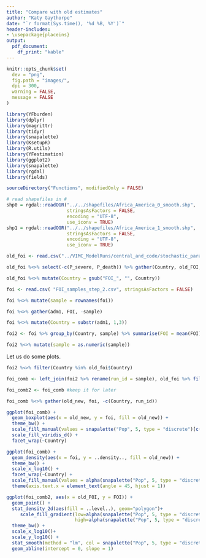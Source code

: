 ```yaml
---
title: "Compare with old estimates"
author: "Katy Gaythorpe"
date: "`r format(Sys.time(), '%d %B, %Y')`"
header-includes: 
- \usepackage{placeins}
output: 
  pdf_document:
    df_print: "kable"
---
```


```r

knitr::opts_chunk$set(
  dev = "png",
  fig.path = "images/",
  dpi = 300,
  warning = FALSE,
  message = FALSE
)
```


```r
library(YFburden)
library(dplyr)
library(magrittr)
library(tidyr)
library(snapalette)
library(KsetupR)
library(R.utils)
library(YFestimation)
library(ggplot2)
library(snapalette)
library(rgdal)
library(fields)

sourceDirectory("Functions", modifiedOnly = FALSE)

# read shapefiles in #
shp0 = rgdal::readOGR("../../shapefiles/Africa_America_0_smooth.shp",
                      stringsAsFactors = FALSE,
                      encoding = "UTF-8",
                      use_iconv = TRUE)
shp1 = rgdal::readOGR("../../shapefiles/Africa_America_1_smooth.shp",
                      stringsAsFactors = FALSE,
                      encoding = "UTF-8",
                      use_iconv = TRUE)

```


```r

old_foi <- read.csv("../VIMC_ModelRuns/central_and_code/stochastic_parameters.csv", stringsAsFactors = FALSE)

old_foi %<>% select(-c(P_severe, P_death)) %>% gather(Country, old_FOI, -run_id)

old_foi %<>% mutate(Country = gsub("FOI_", "", Country))

```

```r

foi <- read.csv( "FOI_samples_step_2.csv", stringsAsFactors = FALSE)

foi %<>% mutate(sample = rownames(foi))

foi %<>% gather(adm1, FOI, -sample)

foi %<>% mutate(Country = substr(adm1, 1,3))

foi2 <- foi %>% group_by(Country, sample) %>% summarise(FOI = mean(FOI))

foi2 %<>% mutate(sample = as.numeric(sample))

```

Let us do some plots.

```r

foi2 %<>% filter(Country %in% old_foi$Country)

foi_comb <- left_join(foi2 %>% rename(run_id = sample), old_foi %>% filter(run_id < 101) )

foi_comb2 <- foi_comb #keep it for later

foi_comb %<>% gather(old_new, foi, -c(Country, run_id))


```

```r

ggplot(foi_comb) + 
  geom_boxplot(aes(x = old_new, y = foi, fill = old_new)) +
  theme_bw() +
  scale_fill_manual(values = snapalette("Pop", 5, type = "discrete")[c(1,5)])+
  scale_fill_viridis_d() +
  facet_wrap(~Country)

```


```r

ggplot(foi_comb) + 
  geom_density(aes(x = foi, y = ..density.., fill = old_new)) +
  theme_bw() +
  scale_x_log10() + 
  facet_wrap(~Country) + 
  scale_fill_manual(values = alpha(snapalette("Pop", 5, type = "discrete")[c(1,5)],0.5) )+
  theme(axis.text.x = element_text(angle = 45, hjust = 1))

```


```r

ggplot(foi_comb2, aes(x = old_FOI, y = FOI)) +
  geom_point() + 
  stat_density_2d(aes(fill = ..level..), geom="polygon")+
     scale_fill_gradient(low=alpha(snapalette("Pop", 5, type = "discrete")[1],0.5), 
                         high=alpha(snapalette("Pop", 5, type = "discrete")[5],0.5) ) + 
  theme_bw() +
  scale_x_log10()+
  scale_y_log10() +
  stat_smooth(method = "lm", col = snapalette("Pop", 5, type = "discrete")[5])+
  geom_abline(intercept = 0, slope = 1)

```
